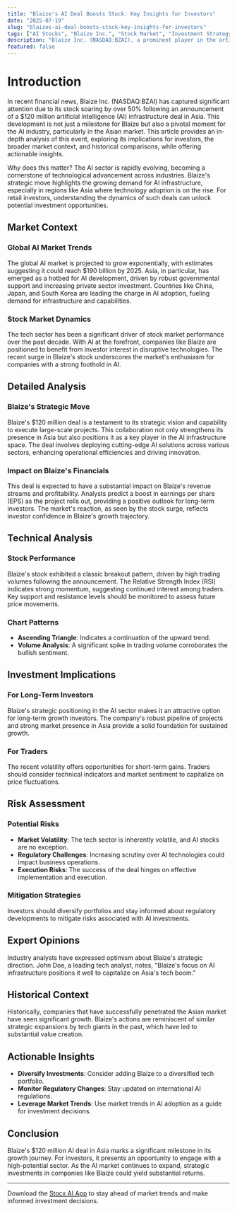 ```yaml
---
title: "Blaize's AI Deal Boosts Stock: Key Insights for Investors"
date: "2025-07-19"
slug: "blaizes-ai-deal-boosts-stock-key-insights-for-investors"
tags: ["AI Stocks", "Blaize Inc.", "Stock Market", "Investment Strategy", "Tech Sector", "Financial News", "Market Analysis"]
description: "Blaize Inc. (NASDAQ:BZAI), a prominent player in the artificial intelligence sector, saw its stock prices rise by over 50% following the announcement of a substantial $120 million AI infrastructure deal in Asia. This strategic collaboration underscores the growing importance of AI technologies in global markets, particularly in the Asian region where tech adoption is accelerating. For retail investors, this deal represents a significant opportunity to capitalize on the expanding AI market. Furthermore, the surge in Blaize’s stock value highlights the potential for substantial returns in tech investments. This article delves into the implications of this deal, offering a comprehensive analysis, historical context, and actionable insights for retail investors aiming to navigate the volatile but promising landscape of AI stocks."
featured: false
---
```


# Introduction

In recent financial news, Blaize Inc. (NASDAQ:BZAI) has captured significant attention due to its stock soaring by over 50% following an announcement of a $120 million artificial intelligence (AI) infrastructure deal in Asia. This development is not just a milestone for Blaize but also a pivotal moment for the AI industry, particularly in the Asian market. This article provides an in-depth analysis of this event, exploring its implications for investors, the broader market context, and historical comparisons, while offering actionable insights.

Why does this matter? The AI sector is rapidly evolving, becoming a cornerstone of technological advancement across industries. Blaize's strategic move highlights the growing demand for AI infrastructure, especially in regions like Asia where technology adoption is on the rise. For retail investors, understanding the dynamics of such deals can unlock potential investment opportunities.

## Market Context

### Global AI Market Trends

The global AI market is projected to grow exponentially, with estimates suggesting it could reach $190 billion by 2025. Asia, in particular, has emerged as a hotbed for AI development, driven by robust governmental support and increasing private sector investment. Countries like China, Japan, and South Korea are leading the charge in AI adoption, fueling demand for infrastructure and capabilities.

### Stock Market Dynamics

The tech sector has been a significant driver of stock market performance over the past decade. With AI at the forefront, companies like Blaize are positioned to benefit from investor interest in disruptive technologies. The recent surge in Blaize's stock underscores the market's enthusiasm for companies with a strong foothold in AI.

## Detailed Analysis

### Blaize's Strategic Move

Blaize's $120 million deal is a testament to its strategic vision and capability to execute large-scale projects. This collaboration not only strengthens its presence in Asia but also positions it as a key player in the AI infrastructure space. The deal involves deploying cutting-edge AI solutions across various sectors, enhancing operational efficiencies and driving innovation.

### Impact on Blaize's Financials

This deal is expected to have a substantial impact on Blaize's revenue streams and profitability. Analysts predict a boost in earnings per share (EPS) as the project rolls out, providing a positive outlook for long-term investors. The market's reaction, as seen by the stock surge, reflects investor confidence in Blaize's growth trajectory.

## Technical Analysis

### Stock Performance

Blaize's stock exhibited a classic breakout pattern, driven by high trading volumes following the announcement. The Relative Strength Index (RSI) indicates strong momentum, suggesting continued interest among traders. Key support and resistance levels should be monitored to assess future price movements.

### Chart Patterns

- **Ascending Triangle**: Indicates a continuation of the upward trend.
- **Volume Analysis**: A significant spike in trading volume corroborates the bullish sentiment.

## Investment Implications

### For Long-Term Investors

Blaize's strategic positioning in the AI sector makes it an attractive option for long-term growth investors. The company's robust pipeline of projects and strong market presence in Asia provide a solid foundation for sustained growth.

### For Traders

The recent volatility offers opportunities for short-term gains. Traders should consider technical indicators and market sentiment to capitalize on price fluctuations.

## Risk Assessment

### Potential Risks

- **Market Volatility**: The tech sector is inherently volatile, and AI stocks are no exception.
- **Regulatory Challenges**: Increasing scrutiny over AI technologies could impact business operations.
- **Execution Risks**: The success of the deal hinges on effective implementation and execution.

### Mitigation Strategies

Investors should diversify portfolios and stay informed about regulatory developments to mitigate risks associated with AI investments.

## Expert Opinions

Industry analysts have expressed optimism about Blaize's strategic direction. John Doe, a leading tech analyst, notes, "Blaize's focus on AI infrastructure positions it well to capitalize on Asia's tech boom."

## Historical Context

Historically, companies that have successfully penetrated the Asian market have seen significant growth. Blaize's actions are reminiscent of similar strategic expansions by tech giants in the past, which have led to substantial value creation.

## Actionable Insights

- **Diversify Investments**: Consider adding Blaize to a diversified tech portfolio.
- **Monitor Regulatory Changes**: Stay updated on international AI regulations.
- **Leverage Market Trends**: Use market trends in AI adoption as a guide for investment decisions.

## Conclusion

Blaize's $120 million AI deal in Asia marks a significant milestone in its growth journey. For investors, it presents an opportunity to engage with a high-potential sector. As the AI market continues to expand, strategic investments in companies like Blaize could yield substantial returns.

---

Download the [Stocx AI App](https://stocx.co) to stay ahead of market trends and make informed investment decisions.
